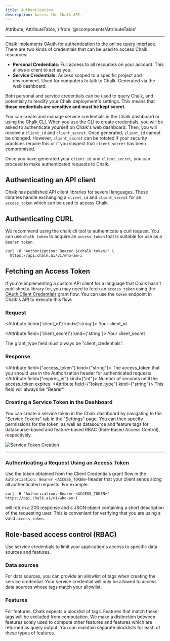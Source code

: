 ```yaml
---
title: Authentication
description: Access the Chalk API.
---
```


  Attribute,
  AttributeTable,
} from '@/components/AttributeTable'

---

Chalk implements OAuth for authentication to the online query interface. There are two kinds of credentials that
can be used to access Chalk resources:

- **Personal Credentials:** Full access to all resources on your account. This allows a client to act as you.
- **Service Credentials:** Access scoped to a specific project and environment. Used for computers to talk to Chalk. Generated via the web dashboard.

Both personal and service credentials can be used to query Chalk, and potentially to modify your Chalk deployment's
settings. This means that **these credentials are sensitive and must be kept secret.**

You can create and manage service credentials in the Chalk dashboard or using the [Chalk CLI](/cli/chalk).
When you use the CLI to create credentials, you will be asked to authenticate yourself on Chalk's web dashboard.
Then, you will receive a `client_id` and `client_secret`. Once generated, `client_id` cannot be changed. However,
`client_secret` can be rotated if your security practices require this or if you suspect that `client_secret` has
been compromised.

Once you have generated your `client_id` and `client_secret`, you can proceed to make authenticated requests to Chalk.

## Authenticating an API client

Chalk has published API client libraries for several languages. These libraries handle exchanging a `client_id`
and `client_secret` for an `access_token` which can be used to access Chalk.

<CreatingAClient />

## Authenticating CURL

We recommend using the chalk cli tool to authenticate a curl request. You can use `chalk token` to acquire an
`access_token` that is suitable for use as a `Bearer token`:

```
curl -H "Authorization: Bearer $(chalk token)" \
  https://api.chalk.ai/v1/who-am-i
```

## Fetching an Access Token

If you're implementing a custom API client for a language that Chalk hasn't published a library for, you may need to
fetch an `access_token` using the [OAuth Client Credentials](https://www.oauth.com/oauth2-servers/access-tokens/client-credentials/)
grant flow. You can use the `token` endpoint in Chalk's API to execute this flow:

### Request

<RequestUrl url="https://api.chalk.ai/v1/oauth/token" type="POST" />

<AttributeTable>

<Attribute field={'client_id'} kind={'string'}>
  Your client_id
</Attribute>

<Attribute field={'client_secret'} kind={'string'}>
  Your client_secret
</Attribute>

<Attribute field="grant_type" kind="client_credentials">
  The grant_type field must always be "client_credentials".
</Attribute>

</AttributeTable>

### Response

<AttributeTable>

<Attribute field={"access_token"} kind={"string"}>
The access_token that you should use in the Authorization header for authenticated requests.
</Attribute>
<Attribute field={"expires_in"} kind={"int"}>
Number of seconds until the access_token expires.
</Attribute>
<Attribute field={"token_type"} kind={"string"}>
This field will always be "Bearer"
</Attribute>
</AttributeTable>

### Creating a Service Token in the Dashboard

You can create a service token in the Chalk dashboard by navigating to the "Service Tokens" tab in the "Settings" page.
You can then specify permissions for the token, as well as datasource and feature tags for datasource-based and
feature-based RBAC (Role-Based Access Control), respectively.

![Service Token Creation](/img/datasource-feature-rbac.png)

---

### Authenticating a Request Using an Access Token

Use the token obtained from the Client Credentials grant flow in the `Authorization: Bearer <ACCESS_TOKEN>` header
that your client sends along all authenticated requests. For example:

```
curl -H "Authorization: Bearer <ACCESS_TOKEN>" https://api.chalk.ai/v1/who-am-i
```

will return a 200 response and a JSON object containing a short description of the requesting user. This is
convenient for verifying that you are using a valid `access_token`.

## Role-based access control (RBAC)

Use service credentials to limit your application's access to specific data sources and features.

### Data sources

For data sources, you can provide an allowlist of tags when creating the service credential. Your service credential
will only be allowed to access data sources whose tags match your allowlist.

### Features

For features, Chalk expects a blocklist of tags. Features that match these tags will be excluded from computation. We
make a distinction between features solely used to compute other features and features which are returned as query
output. You can maintain separate blocklists for each of these types of features.
